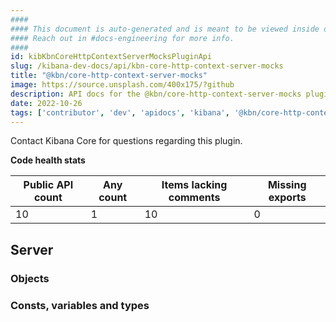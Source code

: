 ```yaml
---
####
#### This document is auto-generated and is meant to be viewed inside our experimental, new docs system.
#### Reach out in #docs-engineering for more info.
####
id: kibKbnCoreHttpContextServerMocksPluginApi
slug: /kibana-dev-docs/api/kbn-core-http-context-server-mocks
title: "@kbn/core-http-context-server-mocks"
image: https://source.unsplash.com/400x175/?github
description: API docs for the @kbn/core-http-context-server-mocks plugin
date: 2022-10-26
tags: ['contributor', 'dev', 'apidocs', 'kibana', '@kbn/core-http-context-server-mocks']
---
```




Contact Kibana Core for questions regarding this plugin.

**Code health stats**

| Public API count  | Any count | Items lacking comments | Missing exports |
|-------------------|-----------|------------------------|-----------------|
| 10 | 1 | 10 | 0 |

## Server

### Objects
<DocDefinitionList data={kbnCoreHttpContextServerMocksObj.server.objects}/>

### Consts, variables and types
<DocDefinitionList data={kbnCoreHttpContextServerMocksObj.server.misc}/>


